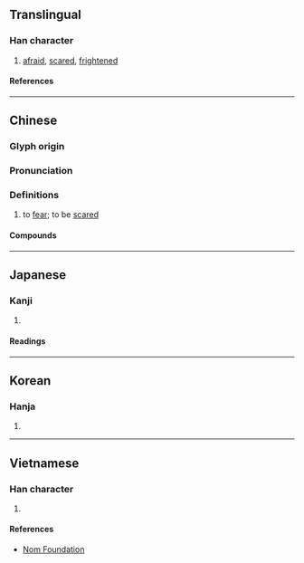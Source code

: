 {{character info}}
==Translingual==

===Han character===
{{Han char|rn=61|rad=心|as=07|sn=10|four=95096|canj=PDL|ids=⿰忄束}}

# [[afraid]], [[scared]], [[frightened]]

====References====
{{Han ref|kx=0387.310|dkj=10672|dj=0720.130|hdz=42303.030|uh=609A}}

----

==Chinese==
{{zh-forms}}

===Glyph origin===
{{Han etym}}

===Pronunciation===
{{zh-pron
|m=sǒng
|c=sung2
|mc=y
|oc=y
|cat=
}}

===Definitions===
{{zh-hanzi}}

# to [[fear]]; to be [[scared]]

====Compounds====
{{zh-der|悚然心驚|惶悚不安|悚懼|慚悚|慌悚|悚慄|悚悚|悚息|悚然|恐惶悚懼|惶悚|悚惕|毛骨悚然|毛髮悚然|毛開骨悚|震悚}}

----

==Japanese==

===Kanji===
{{ja-kanji|grade=|rs=心07}}

# {{rfdef|ja|sort=心07}}

====Readings====
{{ja-readings
|goon=しゅ
|kanon=しょう
|kun=おそ-れる
}}

----

==Korean==

===Hanja===
{{ko-hanja|송}}

# {{rfdef|ko|sort=心07}}

----

==Vietnamese==

===Han character===
{{vi-readings|rs=心07|reading=tủng}}

# {{rfdef|vi|sort=心07}}

====References====
* [http://nomfoundation.org/common/nom_details.php?codepoint=609a Nom Foundation]